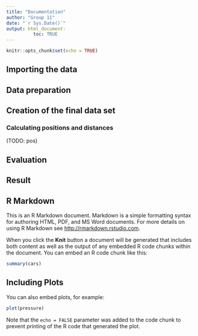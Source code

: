 ```yaml
---
title: "Documentation"
author: "Group 11"
date: "`r Sys.Date()`"
output: html_document:
          toc: TRUE
---
```


```r
knitr::opts_chunk$set(echo = TRUE)
```

## Importing the data

## Data preparation

## Creation of the final data set


### Calculating positions and distances

(TODO: pos)



## Evaluation

## Result


## R Markdown

This is an R Markdown document. Markdown is a simple formatting syntax for authoring HTML, PDF, and MS Word documents. For more details on using R Markdown see <http://rmarkdown.rstudio.com>.

When you click the **Knit** button a document will be generated that includes both content as well as the output of any embedded R code chunks within the document. You can embed an R code chunk like this:

```r
summary(cars)
```

## Including Plots

You can also embed plots, for example:

```r
plot(pressure)
```

Note that the `echo = FALSE` parameter was added to the code chunk to prevent printing of the R code that generated the plot.
